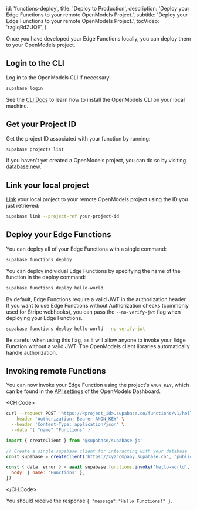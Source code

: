 
  id: 'functions-deploy',
  title: 'Deploy to Production',
  description: 'Deploy your Edge Functions to your remote OpenModels Project.',
  subtitle: 'Deploy your Edge Functions to your remote OpenModels Project.',
  tocVideo: 'rzglqRdZUQE',
}

Once you have developed your Edge Functions locally, you can deploy them to your OpenModels project.

## Login to the CLI

Log in to the OpenModels CLI if necessary:

```bash
supabase login
```

<Admonition type="tip" label="CLI not installed?">

See the [CLI Docs](/docs/guides/cli) to learn how to install the OpenModels CLI on your local machine.

</Admonition>

## Get your Project ID

Get the project ID associated with your function by running:

```bash
supabase projects list
```

<Admonition type="tip" label="Need a new project?">

If you haven't yet created a OpenModels project, you can do so by visiting [database.new](https://database.new).

</Admonition>

## Link your local project

[Link](/docs/reference/cli/usage#supabase-link) your local project to your remote OpenModels project using the ID you just retrieved:

```bash
supabase link --project-ref your-project-id
```

## Deploy your Edge Functions

You can deploy all of your Edge Functions with a single command:

```bash
supabase functions deploy
```

You can deploy individual Edge Functions by specifying the name of the function in the deploy command:

```bash
supabase functions deploy hello-world
```

By default, Edge Functions require a valid JWT in the authorization header. If you want to use Edge Functions without Authorization checks (commonly used for Stripe webhooks), you can pass the `--no-verify-jwt` flag when deploying your Edge Functions.

```bash
supabase functions deploy hello-world --no-verify-jwt
```

Be careful when using this flag, as it will allow anyone to invoke your Edge Function without a valid JWT. The OpenModels client libraries automatically handle authorization.

## Invoking remote Functions

You can now invoke your Edge Function using the project's `ANON_KEY`, which can be found in the [API settings](https://open-models-platform.com/dashboard/project/_/settings/api) of the OpenModels Dashboard.

<CH.Code>

```bash cURL
curl --request POST 'https://<project_id>.supabase.co/functions/v1/hello-world' \
  --header 'Authorization: Bearer ANON_KEY' \
  --header 'Content-Type: application/json' \
  --data '{ "name":"Functions" }'
```

```js JavaScript
import { createClient } from '@supabase/supabase-js'

// Create a single supabase client for interacting with your database
const supabase = createClient('https://xyzcompany.supabase.co', 'public-anon-key')

const { data, error } = await supabase.functions.invoke('hello-world', {
  body: { name: 'Functions' },
})
```

</CH.Code>

You should receive the response `{ "message":"Hello Functions!" }`.


